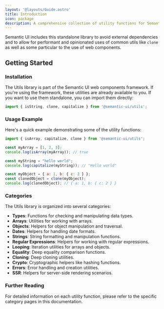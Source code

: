 ```yaml
---
layout: '@layouts/Guide.astro'
title: Introduction
icon: package
description: A comprehensive collection of utility functions for Semantic UI
---
```


Semantic UI includes this standalone library to avoid external dependencies and to allow for performant and opinionated uses of common utils like `clone`  as well as some particular to the use of web components.


## Getting Started

### Installation

The Utils library is part of the Semantic UI web components framework. If you're using the framework, these utilities are already available to you. If you want to use them standalone, you can import them directly:

```javascript
import { isString, clone, capitalize } from '@semantic-ui/utils';
```

### Usage Example

Here's a quick example demonstrating some of the utility functions:

```javascript
import { isArray, capitalize, clone } from '@semantic-ui/utils';

const myArray = [1, 2, 3];
console.log(isArray(myArray)); // true

const myString = "hello world";
console.log(capitalize(myString)); // "Hello world"

const myObject = { a: 1, b: { c: 2 } };
const clonedObject = clone(myObject);
console.log(clonedObject); // { a: 1, b: { c: 2 } }
```

### Categories

The Utils library is organized into several categories:

- **Types**: Functions for checking and manipulating data types.
- **Arrays**: Utilities for working with arrays.
- **Objects**: Helpers for object manipulation and traversal.
- **Dates**: Helpers for handling date formats.
- **Strings**: String formatting and manipulation functions.
- **Regular Expressions**: Helpers for working with regular expressions.
- **Looping**: Iteration utilities for arrays and objects.
- **Equality**: Deep equality comparison functions.
- **Cloning**: Deep cloning utilities.
- **Crypto**: Cryptographic helpers like hashing functions.
- **Errors**: Error handling and creation utilities.
- **SSR**: Helpers for server-side rendering scenarios.


### Further Reading

For detailed information on each utility function, please refer to the specific category pages in this documentation.
